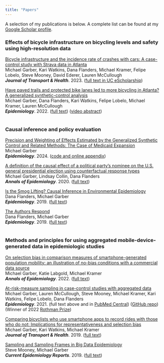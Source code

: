 ```yaml
---
title: "Papers"
---
```


A selection of my publications is below. A complete list can be found at my [Google Scholar profile](https://scholar.google.com/citations?hl=en&user=r-MsgFsAAAAJ&view_op=list_works&sortby=pubdate).<br>

### Effects of bicycle infrastructure on bicycling levels and safety using high-resolution data

[Bicycle infrastructure and the incidence rate of crashes with cars: A case-control study with Strava data in Atlanta](https://www.sciencedirect.com/science/article/pii/S2214140523001056)<br>Michael Garber, Kari Watkins, Dana Flanders, Michael Kramer, Felipe Lobelo, Steve Mooney, David Ederer, Lauren McCullough<br> ***Journal of Transport & Health***. 2023. ([full text in UC eScholarship](https://escholarship.org/uc/item/3v24n6ch#main))<br>

[Have paved trails and protected bike lanes led to more bicycling in Atlanta? A generalized synthetic-control analysis](https://journals.lww.com/epidem/Abstract/9900/Have_paved_trails_and_protected_bike_lanes_led_to.15.aspx)<br>Michael Garber, Dana Flanders, Kari Watkins, Felipe Lobelo, Michael Kramer, Lauren McCullough<br> ***Epidemiology***. 2022. ([full text](https://www.ncbi.nlm.nih.gov/pmc/articles/PMC9211442/)) ([video abstract](https://www.youtube.com/watch?v=GJ7QzcFeCnk))<br> <br>

### Causal inference and policy evaluation

[Precision and Weighting of Effects Estimated by the Generalized Synthetic Control and Related Methods: The Case of Medicaid Expansion](https://journals.lww.com/epidem/fulltext/2024/03000/precision_and_weighting_of_effects_estimated_by.17.aspx)<br> Michael Garber <br> ***Epidemiology***. 2024. ([code and online appendix](https://michaeldgarber.github.io/gsynth-nianogo-et-al/index.html))<br>

[A definition of the causal effect of a political party's nominee on the U.S. general presidential election using counterfactual response types](https://www.sciencedirect.com/science/article/pii/S1047279720301733?via%3Dihub)<br> Michael Garber, Lindsay Collin, Dana Flanders <br> ***Annals of Epidemiology***. 2020. ([full text](https://www.ncbi.nlm.nih.gov/pmc/articles/PMC7412752/))<br>

[Is the Smog Lifting? Causal Inference in Environmental Epidemiology](https://journals.lww.com/epidem/Fulltext/2019/05000/Is_the_Smog_Lifting___Causal_Inference_in.2.aspx)<br> Dana Flanders, Michael Garber<br> ***Epidemiology***. 2019. ([full text](https://www.ncbi.nlm.nih.gov/pmc/articles/PMC6456370/))<br>

[The Authors Respond](https://journals.lww.com/epidem/Fulltext/2019/11000/The_Authors_Respond.26.aspx)<br>Dana Flanders, Michael Garber<br> ***Epidemiology***. 2019. ([full text](https://www.ncbi.nlm.nih.gov/pmc/articles/PMC6936609/)) <br> <br>

### Methods and principles for using aggregated mobile-device-generated data in epidemiologic studies

[On selection bias in comparison measures of smartphone-generated population mobility: an illustration of no-bias conditions with a commercial data source](https://www.sciencedirect.com/science/article/abs/pii/S1047279722000370)<br>Michael Garber, Katie Labgold, Michael Kramer<br> ***Annals of Epidemiology***. 2022. ([full text](https://www.ncbi.nlm.nih.gov/pmc/articles/PMC9202634/))<br>

[At-risk-measure sampling in case-control studies with aggregated data](https://journals.lww.com/epidem/Fulltext/2021/01000/At_risk_measure_Sampling_in_Case_Control_Studies.14.aspx)<br> Michael Garber, Lauren McCullough, Steve Mooney, Michael Kramer, Kari Watkins, Felipe Lobelo, Dana Flanders<br> ***Epidemiology***. 2021. (full text above and in [PubMed Central](https://www.ncbi.nlm.nih.gov/pmc/articles/PMC7707160/)) ([GitHub repo](https://github.com/michaeldgarber/at-risk-measure-sampling)) (Winner of 2022 [Rothman Prize](https://journals.lww.com/epidem/Fulltext/2022/07000/Michael_D__Garber,_Winner_of_the_2022_Rothman.1.aspx))<br>

[Comparing bicyclists who use smartphone apps to record rides with those who do not: Implications for representativeness and selection bias](https://www.sciencedirect.com/science/article/pii/S2214140518305590)<br>Michael Garber, Kari Watkins, Michael Kramer<br> ***Journal of Transport & Health***. 2019. ([full text](https://www.ncbi.nlm.nih.gov/pmc/articles/PMC6959852/))<br>

[Sampling and Sampling Frames in Big Data Epidemiology](https://www.ncbi.nlm.nih.gov/pmc/articles/PMC6662929/)<br> Steve Mooney, Michael Garber<br> ***Current Epidemiology Reports***. 2019. ([full text](https://www.ncbi.nlm.nih.gov/pmc/articles/PMC6662929/)) <br> <br>

#### 

